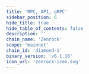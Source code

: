 ```yaml
---
title: 'RPC, API, gRPC'
sidebar_position: 6
hide_title: true
hide_table_of_contents: false
description: ''
chain_name: 'Zenrock'
scope: 'mainnet'
chain_id: 'diamond-1'
binary_version: 'v6.1.16'
icon_url: 'zenrock-icon.svg'
---
```



<PageTitle
  iconUrl="img/zenrock-icon.svg"
  title="Zenrock Public Endpoints"
  chainId="diamond-1"
  version="v6.1.16"
/>

<Endpoints
  api="https://zenrock-api.noders.services"
  rpc="https://zenrock-rpc.noders.services"
  grpc="https://zenrock-grpc.noders.services:443"
  jsonRpc=""
/>
